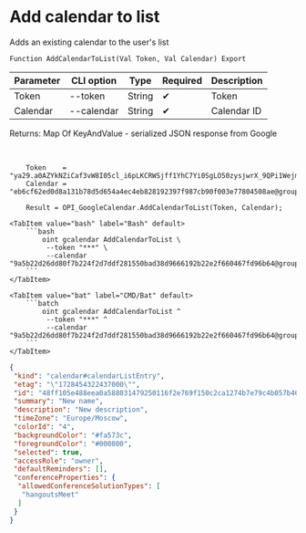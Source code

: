﻿---
sidebar_position: 2
description:  Adds an existing calendar to the user's listСтраницы
keywords: [1C, 1С, 1С:Enterprise, 1С:Enterprise 8.3, API, Integration, Services, Exchange, OneScript, CLI, Google Calendar]
---


# Add calendar to list
 Adds an existing calendar to the user's list



`Function AddCalendarToList(Val Token, Val Calendar) Export`

  | Parameter | CLI option | Type | Required | Description |
  |-|-|-|-|-|
  | Token | --token | String | &#x2714; | Token |
  | Calendar | --calendar | String | &#x2714; | Calendar ID |

  
  Returns:  Map Of KeyAndValue - serialized JSON response from Google

<br/>




```bsl title="1C:Enterprise/OneScript code example"
    Token    = "ya29.a0AZYkNZiCaf3vW8I05cl_i6pLKCRWSjff1YhC7Yi0SgLO50zysjwrX_9QPi1WejmqgGdFjcbaOJKsPO3tvT7gB712mg1gxgxiL1pCUVthx...";
    Calendar = "eb6cf62ed0d8a131b78d5d654a4ec4eb828192397f987cb90f003e77804508ae@group.calendar.google.com";

    Result = OPI_GoogleCalendar.AddCalendarToList(Token, Calendar);
```
 

 <Tabs>
  
    <TabItem value="bash" label="Bash" default>
        ```bash
            oint gcalendar AddCalendarToList \
             --token "***" \
             --calendar "9a5b22d26dd80f7b224f2d7ddf281550bad38d9666192b22e2f660467fd96b64@group.calendar.google.com"
        ```
    </TabItem>
  
    <TabItem value="bat" label="CMD/Bat" default>
        ```batch
            oint gcalendar AddCalendarToList ^
             --token "***" ^
             --calendar "9a5b22d26dd80f7b224f2d7ddf281550bad38d9666192b22e2f660467fd96b64@group.calendar.google.com"
        ```
    </TabItem>
</Tabs>


```json title="Result"
{
 "kind": "calendar#calendarListEntry",
 "etag": "\"1728454322437000\"",
 "id": "48ff105e488eea0a588031479250116f2e769f150c2ca1274b7e79c4b057b46b@group.calendar.google.com",
 "summary": "New name",
 "description": "New description",
 "timeZone": "Europe/Moscow",
 "colorId": "4",
 "backgroundColor": "#fa573c",
 "foregroundColor": "#000000",
 "selected": true,
 "accessRole": "owner",
 "defaultReminders": [],
 "conferenceProperties": {
  "allowedConferenceSolutionTypes": [
   "hangoutsMeet"
  ]
 }
}
```
